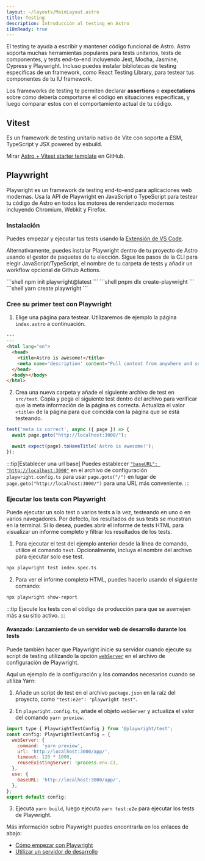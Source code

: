 ```yaml
---
layout: ~/layouts/MainLayout.astro
title: Testing
description: Introducción al testing en Astro
i18nReady: true
---
```



El testing te ayuda a escribir y mantener código funcional de Astro. Astro soporta muchas herramientas populares para tests unitarios, tests de componentes, y tests end-to-end incluyendo Jest, Mocha, Jasmine, Cypress y Playwright. Incluso puedes instalar bibliotecas de testing específicas de un framework, como React Testing Library, para testear tus componentes de tu IU framework.

Los frameworks de testing te permiten declarar **assertions** o **expectations** sobre cómo debería comportarse el código en situaciones específicas, y luego comparar estos con el comportamiento actual de tu código.

## Vitest

Es un framework de testing unitario nativo de Vite con soporte a ESM, TypeScript y JSX powered by esbuild.

Mirar [Astro + Vitest starter template](https://github.com/withastro/astro/tree/latest/examples/with-vitest) en GitHub.

## Playwright

Playwright es un framework de testing end-to-end para aplicaciones web modernas. Usa la API de Playwright en JavaScript o TypeScript para testear tu código de Astro en todos los motores de renderizado modernos incluyendo Chromium, Webkit y Firefox.

### Instalación

Puedes empezar y ejecutar tus tests usando la [Extensión de VS Code](https://playwright.dev/docs/getting-started-vscode).

Alternativamente, puedes instalar Playwright dentro de tu proyecto de Astro usando el gestor de paquetes de tu elección. Sigue los pasos de la CLI para elegir JavaScript/TypeScript, el nombre de tu carpeta de tests y añadir un workflow opcional de Github Actions.

<PackageManagerTabs>
  <Fragment slot="npm">
  ```shell
  npm init playwright@latest
  ```
  </Fragment>
  <Fragment slot="pnpm">
  ```shell
  pnpm dlx create-playwright
  ```
  </Fragment>
  <Fragment slot="yarn">
  ```shell
  yarn create playwright
  ```
  </Fragment>
</PackageManagerTabs>

### Cree su primer test con Playwright

1. Elige una página para testear. Utilizaremos de ejemplo la página `index.astro` a continuación.

```html title="src/pages/index.astro"
---
---
<html lang="en">
  <head>
    <title>Astro is awesome!</title>
    <meta name='description' content="Pull content from anywhere and serve it fast with Astro's next-gen island architecture." />
  </head>
  <body></body>
</html>
```

2. Crea una nueva carpeta y añade el siguiente archivo de test en `src/test`. Copia y pega el siguiente test dentro del archivo para verificar que la meta información de la página es correcta. Actualiza el valor `<title>` de la página para que coincida con la página que se está testeando.

```jsx title="src/test/index.spec.ts" "Astro is awesome!"
test('meta is correct', async ({ page }) => {
  await page.goto("http://localhost:3000/");

  await expect(page).toHaveTitle('Astro is awesome!');
});
```

:::tip[Establecer una url base]
Puedes establecer [`"baseURL": "http://localhost:3000"`](https://playwright.dev/docs/api/class-testoptions#test-options-base-url) en el archivo de configuración `playwright.config.ts` para usar `page.goto("/")` en lugar de `page.goto("http://localhost:3000/")` para una URL más conveniente.
:::

### Ejecutar los tests con Playwright

Puede ejecutar un solo test o varios tests a la vez, testeando en uno o en varios navegadores. Por defecto, los resultados de sus tests se muestran en la terminal. Si lo desea, puedes abrir el informe de tests HTML para visualizar un informe completo y filtrar los resultados de los tests.

1. Para ejecutar el test del ejemplo anterior desde la línea de comando, utilice el comando `test`. Opcionalmente, incluya el nombre del archivo para ejecutar solo ese test.

```sh
npx playwright test index.spec.ts
```

2. Para ver el informe completo HTML, puedes hacerlo usando el siguiente comando:
```sh
npx playwright show-report
```

:::tip
Ejecute los tests con el código de producción para que se asemejen más a su sitio activo.
:::

#### Avanzado: Lanzamiento de un servidor web de desarrollo durante los tests

Puede también hacer que Playwright inicie su servidor cuando ejecute su script de testing utilizando la opción [`webServer`](https://playwright.dev/docs/test-advanced#launching-a-development-web-server-during-the-tests)  en el archivo de configuración de Playwright.

Aquí un ejemplo de la configuración y los comandos necesarios cuando se utiliza Yarn:

1. Añade un script de test en el archivo `package.json` en la raíz del proyecto, como `"test:e2e": "playwright test"`.

2. En `playwright.config.ts`, añade el objeto `webServer` y actualiza el valor del comando `yarn preview`.

```js title="playwright.config.ts" ins={3-8} "yarn preview"
import type { PlaywrightTestConfig } from '@playwright/test';
const config: PlaywrightTestConfig = {
  webServer: {
    command: 'yarn preview',
    url: 'http://localhost:3000/app/',
    timeout: 120 * 1000,
    reuseExistingServer: !process.env.CI,
  },
  use: {
    baseURL: 'http://localhost:3000/app/',
  },
};
export default config;
```

3. Ejecuta `yarn build`, luego ejecuta `yarn test:e2e` para ejecutar los tests de Playwright.

Más información sobre Playwright puedes encontrarla en los enlaces de abajo:

- [Cómo empezar con Playwright](https://playwright.dev/docs/intro)
- [Utilizar un servidor de desarrollo](https://playwright.dev/docs/test-advanced#launching-a-development-web-server-during-the-tests)
